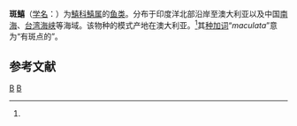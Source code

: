{{Speciesbox
| genus = Sillago
| species = maculata
| image = Sillago maculata.jpg
| range_map = S. maculata distribution map.PNG
| authority = Quoy et Gaimard, 1824<ref name='id7269'>{{cite web| url =http://www.bioinfo.cn/db05/BjdwSpecies.php?action=view&id=7269| title =斑鱚| work =《中国动物物种编目数据库》| publisher =中国科学院微生物研究所| author =中国科学院动物研究所| accessdate =2009-04-16| deadurl =yes| archiveurl =https://web.archive.org/web/20160305054440/http://www.bioinfo.cn/db05/BjdwSpecies.php?action=view&id=7269| archivedate =2016-03-05}}</ref>
}}

'''斑鱚'''（[[学名|学名]]：{{lang|la|''Sillago maculata''}}）为[[鱚科|鱚科]][[鱚属|鱚属]]的[[鱼类|鱼类]]。分布于印度洋北部沿岸至澳大利亚以及中国[[南海|南海]]、[[台湾海峡|台湾海峡]]等海域。该物种的模式产地在澳大利亚。<ref name='id7269'/>其[[种加词|种加词]]“''maculata''”意为“有斑点的”。

== 参考文献 ==
{{reflist}}

{{Taxonbar|from=Q3751944}}

[[Category:鱚屬|B]]
[[Category:1824年描述的魚類|B]]